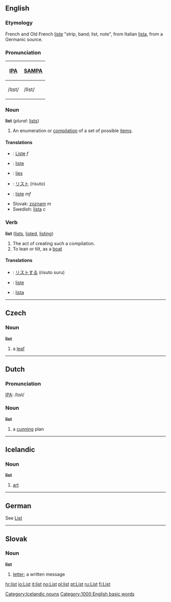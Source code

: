 ==English==

===Etymology===
French and Old French [[liste]] "strip, band; list, note", from Italian [[lista]], from a Germanic source.

===Pronunciation===
{| border=1 cellpadding=5
! [[w:IPA|IPA]] !! [[w:SAMPA|SAMPA]]
|-
| /lɪst/ || /lIst/
|}

===Noun===
'''list'''   (''plural:'' [[lists]])

#An enumeration or [[compilation]] of a set of possible [[item]]s.

====Translations====
{{top}}
<!--languages from A to K go here-->
*{{de}}: [[Liste]] ''f''
*{{fr}}: [[liste]]
*{{li}}: [[lies]]
*{{ja}}: [[リスト]] (risuto)
{{mid}}
<!--languages from L to Z go here-->
*{{no}}: [[liste]] ''mf''
*Slovak: [[zoznam]] ''m''
*Swedish: [[lista]] ''c''
{{bottom}}

===Verb===
'''list'''  ([[lists]], [[listed]], [[listing]])

#The act of creating such a compilation.
#To lean or tilt, as a [[boat]]

====Translations====
{{top}}
*{{ja}}: [[リストする]] (risuto suru)
{{mid}}
*{{no}}: [[liste]]
*{{sv}}: [[lista]]
{{bottom}}

----
==Czech==
===Noun===
'''list'''
#a [[leaf]]

----
==Dutch==
===Pronunciation===
[[w:IPA|IPA]]: /lɪst/

===Noun===
'''list''' {{f}}

# a [[cunning]] plan

----
==Icelandic==

=== Noun ===

'''list''' {{f}}

# [[art]]

[[Category:Icelandic nouns]]
----
==German==
See [[List]]
----
==Slovak==
===Noun===
'''list'''

# [[letter]]; a written message

[[Category:1000 English basic words]]

[[hr:list]]
[[io:List]]
[[it:list]]
[[no:List]]
[[pl:list]]
[[pt:List]]
[[ru:List]]
[[fi:List]]